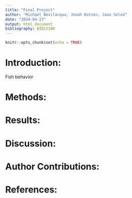 ```yaml
---
title: "Final Project"
author: "Michael Bevilacqua, Jonah Kotzen, Jaan Selod"
date: "2024-04-23"
output: html_document
bibliography: BIOL5380
---
```


```r
knitr::opts_chunk$set(echo = TRUE)
```

# Introduction:

Fish behavior 

# Methods:

# Results:

# Discussion:

# Author Contributions:

# References:
